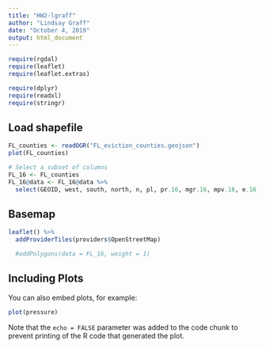 ```yaml
---
title: "HW2-lgraff"
author: "Lindsay Graff"
date: "October 4, 2019"
output: html_document
---
```


```r
require(rgdal)
require(leaflet)
require(leaflet.extras)

require(dplyr)
require(readxl)
require(stringr)
```

## Load shapefile

```r
FL_counties <- readOGR("FL_eviction_counties.geojson")
plot(FL_counties)

# Select a subset of columns
FL_16 <- FL_counties
FL_16@data <- FL_16@data %>% 
  select(GEOID, west, south, north, n, pl, pr.16, mgr.16, mpv.16, e.16, er.16)
```

## Basemap

```r
leaflet() %>%
  addProviderTiles(providers$OpenStreetMap)  

  #addPolygons(data = FL_16, weight = 1)
```

## Including Plots

You can also embed plots, for example:

```r
plot(pressure)
```

Note that the `echo = FALSE` parameter was added to the code chunk to prevent printing of the R code that generated the plot.
